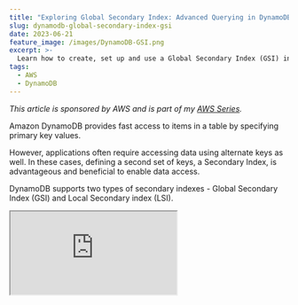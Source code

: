 ```yaml
---
title: "Exploring Global Secondary Index: Advanced Querying in DynamoDB From .NET"
slug: dynamodb-global-secondary-index-gsi
date: 2023-06-21
feature_image: /images/DynamoDB-GSI.png
excerpt: >-
  Learn how to create, set up and use a Global Secondary Index (GSI) in DynamoDB for more efficient data access and optimizing cost.
tags:
  - AWS
  - DynamoDB
---
```

_This article is sponsored by AWS and is part of my [AWS Series](/tag/aws/)._

Amazon DynamoDB provides fast access to items in a table by specifying primary key values.

However, applications often require accessing data using alternate keys as well. In these cases, defining a second set of keys, a Secondary Index, is advantageous and beneficial to enable data access.

DynamoDB supports two types of secondary indexes - Global Secondary Index (GSI) and Local Secondary index (LSI).

<iframe src="https://www.youtube.com/embed/KkbalFKf20A?feature=oembed" />

In this post, I’ll show you

-   Create a Global Secondary Index
-   Phases of Index Creation
-   Query data using the Index
-   Things to consider when creating a Global Secondary Index.

_The sample code below is on the `WeatherForecast` table, which has `CityName` and `Date` as the hash and range key, respectively._

If you are new to DynamoDB, I highly recommend checking out my Getting Started with AWS DynamoDB For the .NET Developer blog post below, where I also show you how to set up the table used in this blog post.

<BlogLink
  href="/blog/aws-dynamodb-net-core/"
  title="AWS DynamoDB For The .NET Developer: How To Easily Get Started"
  description="Learn how to get started with AWS DynamoDB with .NET Core by updating the default ASP NET Web API template to use DynamoDB as it’s data store. We will learn to do basic Creat, Read, Update and Delete operations from the API."
  authorImage="/images/logo-512x512.png"
  authorName="Rahul Nath"
  authorTitle="Rahul Pulikkot Nath"
  featureImage="/images/aws_dynamodb.jpg"
/>

## Create a DynamoDB GSI

You can create a Global Secondary Index (GSI) on a new or an existing table.

GSI can be created from the AWS Console and also programmatically. Below I'll show you how to create a GSI using the AWS Console.

### GSI On a New Table

When creating a new DynamoDB table in the AWS Console, choose the `Customize settings` options. This allows configuring advanced features on the DynamoDB table, including creating GSI.

![Create Table UI in Amazon AWS Console. Select Customize settings options to create GSI along with creating your DynamoDB Table.](/images/image-3.png)

Selecting the `Customize settings` option, enable the Secondary Indexes dialog as you scroll down in the advanced setting options.

You can create both Global and Local indexes on the table.

![Create Secondary Index option in AWS Console. You can create Global and Local Index when creating the table.](/images/image-4.png)

The `Create global index` button opens a popup with the details for the GSI.

The important properties required when creating a GSI on a DynamoDB Table, are the Partition Key and the Sort Key (optional) for the Index.

This is very similar to when creating a DynamoDB table.

![Create GSI dialog which prompty for Partition key, Sort key, Index name and also the Attribure projections.](/images/image-5.png)

You can specify a name for the Index and also the [Attributes to be projected into the Index](https://docs.aws.amazon.com/amazondynamodb/latest/developerguide/GSI.html#GSI.Projections). It provides three options.

-   _KEYS\_ONLY_ –  Only the index and the primary keys are projected.
-   _INCLUDE_ – All attributes from `KEYS_ONLY` and attributes you specify additionally.
-   _ALL_ – All attributes are projected.

Based on the option selected, the set of attributes is copied from the main table to the secondary index. The partition key and sort key of the table are always projected into the Index.

### GSI On an Existing Table

Creating a GSI Index is very similar when on an existing DynamoDB table.

Navigate to the DynamoDB table in the AWS Console and under the `Index` tab, you can create a new Index.

You can only create a Global Secondary Index on an existing table. You cannot create a Local Secondary Index once the table is created.

<Figure src="/images/image-8.png" caption="Choose the `Create index` button for the same dialog to create the GSI on an existing table." />

<Figure src="/images/image-6.png" caption="❌" />

_Once a Secondary Index is created, you cannot modify it. You need to delete and recreate it._

### Phases of Index Creation

The time required to create a GSI depends on several factors, including the size of the table, the number of items qualified to be on the index, attributes projected into the index, write capacity of the index, activity on the main table while the index creation is in progress, etc.

However, the main table also called the base table, is still available while the index creation is in progress. Index creation happens in 2 phases:

-   **Resource Allocation** \- DynamoDB allocated the specified compute and storage resources required for the Index.
-   **Backfilling** \- For each item in the base table, DynamoDB backfills the Index with the required data based on the new keys and the attributes projected. DynamoDB also tracks the base table for active add/update/delete to update the Index appropriately. You can delete the Index if required when in this phase.

You can read more about these [phases in index creation here](https://docs.aws.amazon.com/amazondynamodb/latest/developerguide/GSI.OnlineOps.html#GSI.OnlineOps.Creating.Phases).

## Querying Data Using GSI Index

Once the Index is created and active, you can use it to query the data using the new sets of keys. Based on the Attributes projected into the Index, you can either query all those or a subset of them.

We learned more about that in How to Optimize Your DynamoDB Queries With Projection Expressions in .NET.

<BlogLink
  href="/blog/dynamodb-projection-expressions/"
  title="How to Optimize Your DynamoDB Queries With Projection Expressions in .NET"
  description="When reading data from a DynamoDB table, by default, it returns all of the attributes of the items. However, in some application scenarios, you might only require a subset of the attributes of the items. In these scenarios, you can use a ProjectionExpression to limit the item attributes returned a…"
  authorImage="/images/logo-512x512.png"
  authorName="Rahul Nath"
  authorTitle="Rahul Pulikkot Nath"
  featureImage="/images/DynamoDB-Projection-Expressions.png"
/>

💡

_You can query or scan the GSI just like you would query or scan a table._

### Querying using AWS Console

You can use the GSI from the AWS Console itself to query data from the Index. As shown below in the screenshot, choose the Index that you want to query/scan on and specify the appropriate partition key on the Index.

![](/images/image-9.png)

You can only get the attributes that are projected into the Index, as specified when creating the Index.

If you want more attributes retrieved, you can use the primary keys for the base table and load the specific item. This pattern is useful when you want to show a list view of data with reduced information (based on a different access pattern) and click into it to load further details.

### Querying using DynamoDB GSI and .NET

You can use the Index when querying data from .NET applications.

To use Index based querying, you need to use the Low-Level API provided in the .NET SDK. We learned more about this in the 5 Ways To Query Data From Amazon DynamoDB using .NET blog post.

<BlogLink
  href="/blog/dynamodb-querying-dotnet/"
  title="5 Ways To Query Data From Amazon DynamoDB using .NET"
  description="Querying is an essential operation in DynamoDB. It allows you to filter and select items in your database based on your application and user needs. When moving over to DynamoDB from more traditional relational databases like SQL Server, you must understand the different ways you can retrieve data…"
  authorImage="/images/logo-512x512.png"
  authorName="Rahul Nath"
  authorTitle="Rahul Pulikkot Nath"
  featureImage="/images/DynamoDB-Querying-new.png"
/>

Using the `IAmazonDynamoDB` and the `QueryAsync` method you can specify the `IndexName` on the `QueryRequest` class.

With that specified the rest of the properties are exactly as you would query a normal DynamoDB table.

```csharp
[HttpGet("gsi-query")]
public async Task<IEnumerable<WeatherForecastListItem>> GetUsingGSIQuery(DateTime startDate)
{
    var request = new QueryRequest()
    {
        TableName = nameof(WeatherForecast),
        IndexName = "Date-CityName-index",
        KeyConditionExpression = "#Date = :startDate",
        ExpressionAttributeNames = new Dictionary<string, string>()
        {
            {"#Date", "Date"}
        },
        ExpressionAttributeValues = new Dictionary<string, AttributeValue>()
        {
            {":startDate", new AttributeValue(startDate.ToString(AWSSDKUtils.ISO8601DateFormat))},
        },
    };

    var response = await _amazonDynamoDbClient.QueryAsync(request);

    return response.Items
        .Select(Document.FromAttributeMap)
        .Select(_dynamoDbContext.FromDocument<WeatherForecastListItem>);
}

```

Keep in mind that the query will only return the attributes that are projected into the Index or as specified in the `ProjectionExpression` property.

You can also perform pagination on the Index to load only specific pages of information as required by the application.

<BlogLink
  href="/blog/dynamodb-pagination/"
  title="3 Different Ways To Do Data Pagination from Amazon DynamoDB Using .NET"
  description="DynamoDB charges for reading, writing, and storing data in your DynamoDB tables. As a rule of thumb, when querying data, you can consider that each record that you retrieve from the database has a direct cost attached to it. Limiting the items you retrieve has a direct impact on saving"
  authorImage="/images/logo-512x512.png"
  authorName="Rahul Nath"
  authorTitle="Rahul Pulikkot Nath"
  featureImage="/images/DynamoDB-Pagination.png"
/>

## Designing DynamoDB GSI

To ensure efficient and optimal query performance, you need to design the schema of your GSI carefully.

Each DynamoDB table can have up to 20 GSI on the default quote. But keep in mind there is also a cost attached to the creation and the usage of the Index.

When creating a DynamoDB Global Secondary Index (GSI), consider the following guidelines:

1.  **Keep the number of GSIs in check**: Avoid excessive GSIs to prevent increased storage costs and write performance degradation.
2.  **Plan partition and sort keys**: Design the GSI partition key to distribute data evenly and choose a sort key that helps in query filtering and sorting operations.
3.  **Choose appropriate attribute projections**: Select only the attributes that are frequently used in queries. This helps keep a smaller index size and get all attributes you expect quickly.
4.  **Consider read/write capacity**: Allocate read and write capacity based on the expected workload of the GSI to ensure optimal performance.

Remember to analyze your application's requirements and data access patterns to make informed decisions while creating a DynamoDB GSI.

The below two articles provide good guidance on designing DynamoDB GSI.

-   [General guidelines for secondary indexes in DynamoDB](https://docs.aws.amazon.com/amazondynamodb/latest/developerguide/bp-indexes-general.html)
-   [How to design Amazon DynamoDB global secondary indexes](https://aws.amazon.com/blogs/database/how-to-design-amazon-dynamodb-global-secondary-indexes/)